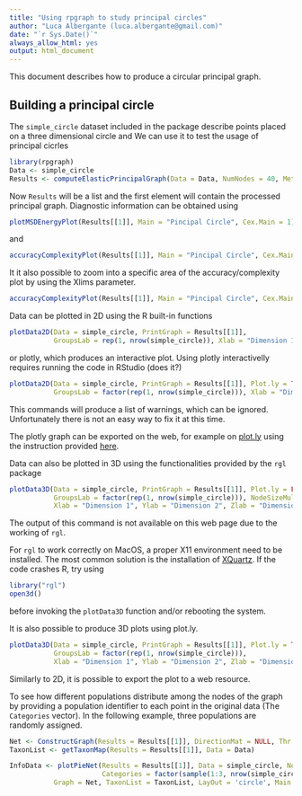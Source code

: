 ```yaml
---
title: "Using rpgraph to study principal circles"
author: "Luca Albergante (luca.albergante@gmail.com)"
date: "`r Sys.Date()`"
always_allow_html: yes
output: html_document
---
```


This document describes how to produce a circular principal graph.

## Building a principal circle

The `simple_circle` dataset included in the package describe points placed on a three dimensional circle and We can use it to test the usage of principal cicrles

```r
library(rpgraph)
Data <- simple_circle
Results <- computeElasticPrincipalGraph(Data = Data, NumNodes = 40, Method = 'CircleConfiguration')
```

Now `Results` will be a list and the first element will contain the processed principal graph. Diagnostic information can be obtained using

```r
plotMSDEnergyPlot(Results[[1]], Main = "Pincipal Circle", Cex.Main = 1)
```

and

```r
accuracyComplexityPlot(Results[[1]], Main = "Pincipal Circle", Cex.Main = 1, Mode = 5)
```

It it also possible to zoom into a specific area of the accuracy/complexity plot by using the Xlims parameter.

```r
accuracyComplexityPlot(Results[[1]], Main = "Pincipal Circle", Cex.Main = 1, Xlims = c(.97, .98))
```

Data can be plotted in 2D using the R built-in functions

```r
plotData2D(Data = simple_circle, PrintGraph = Results[[1]],
           GroupsLab = rep(1, nrow(simple_circle)), Xlab = "Dimension 1", Ylab = "Dimension 2")
```

or plotly, which produces an interactive plot. Using plotly interactivelly requires running the code in RStudio (does it?)

```r
plotData2D(Data = simple_circle, PrintGraph = Results[[1]], Plot.ly = TRUE,
           GroupsLab = factor(rep(1, nrow(simple_circle))), Xlab = "Dimension 1", Ylab = "Dimension 2")
```

This commands will produce a list of warnings, which can be ignored. Unfortunately there is not an easy way to fix it at this time.

The plotly graph can be exported on the web, for example on [plot.ly](http://plot.ly) using the instruction provided [here](http://plot.ly/r/getting-started/).

Data can also be plotted in 3D using the functionalities provided by the `rgl` package

```r
plotData3D(Data = simple_circle, PrintGraph = Results[[1]], Plot.ly = FALSE,
           GroupsLab = factor(rep(1, nrow(simple_circle))), NodeSizeMult = 0.05,
           Xlab = "Dimension 1", Ylab = "Dimension 2", Zlab = "Dimension 3")
```

The output of this command is not available on this web page due to the working of `rgl`.

For `rgl` to work correctly on MacOS, a proper X11 environment need to be installed. The most common solution is the installation of [XQuartz](http://www.xquartz.org/). If the code crashes R, try using

```r
library("rgl")
open3d()
```

before invoking the `plotData3D` function and/or rebooting the system.

It is also possible to produce 3D plots using plot.ly.

```r
plotData3D(Data = simple_circle, PrintGraph = Results[[1]], Plot.ly = TRUE,
           GroupsLab = factor(rep(1, nrow(simple_circle))),
           Xlab = "Dimension 1", Ylab = "Dimension 2", Zlab = "Dimension 3")
```

Similarly to 2D, it is possible to export the plot to a web resource.

To see how different populations distribute among the nodes of the graph by providing a population identifier to each point in the original data (The `Categories` vector). In the following example, three populations are randomly assigned.

```r
Net <- ConstructGraph(Results = Results[[1]], DirectionMat = NULL, Thr = 0.05)
TaxonList <- getTaxonMap(Results = Results[[1]], Data = Data)

InfoData <- plotPieNet(Results = Results[[1]], Data = simple_circle, NodeSizeMult = 4,
                       Categories = factor(sample(1:3, nrow(simple_circle), replace = TRUE)),
           Graph = Net, TaxonList = TaxonList, LayOut = 'circle', Main = "Pincipal Circle")
```